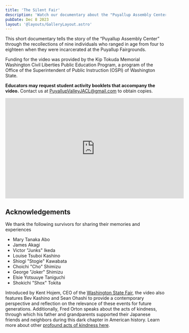 ```yaml
---
title: 'The Silent Fair'
description: 'Watch our documentary about the "Puyallup Assembly Center," told through the recollections of nine survivors who were incarcerated there as children.'
pubDate: Dec 8 2023
layout: '@layouts/GalleryLayout.astro'
---
```

This short documentary tells the story of the “Puyallup Assembly Center” through the recollections of nine individuals who ranged in age from four to eighteen when they were incarcerated at the Puyallup Fairgrounds.

Funding for the video was provided by the Kip Tokuda Memorial Washington Civil Liberties Public Education Program, a program of the Office of the Superintendent of Public Instruction (OSPI) of Washington State.

**Educators may request student activity booklets that accompany the video.** Contact us at PuyallupValleyJACL@gmail.com to obtain copies.

<iframe width="560" height="315" src="https://www.youtube.com/embed/iUIRUUT-k94?si=ucDDuvBod5ghipSj" title="YouTube video player" frameborder="0" allow="accelerometer; autoplay; clipboard-write; encrypted-media; gyroscope; picture-in-picture; web-share" allowfullscreen></iframe>

## Acknowledgements


We thank the following survivors for sharing their memories and experiences
* Mary Tanaka Abo
* James Akagi
* Victor "Junks" Ikeda
* ​Louise Tsuboi Kashino
* Shiogi "Stogie" Kawabata
* Choichi "Cho" Shimizu
* George "Joker" Shimizu
* Elsie Yotsuuye Taniguchi
* Shokichi "Shox" Tokita

Introduced by Kent Hojem, CEO of the [Washington State Fair](https://thefair.com), the video also features Bev Kashino and Sean Ohashi to provide a 
contemporary perspective and reflection on the relevance of these events for future generations. 
Additionally, Fred Orton speaks about the acts of kindness, through which his father and grandparents supported their 
Japanese friends and neighbors during this dark chapter in American history. Learn more about other [profound acts of kindness here](/history/gallery-acts-of-kindness).
